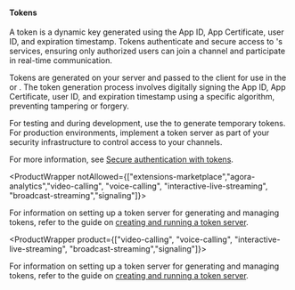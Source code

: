 #### Tokens

A token is a dynamic key generated using the App ID, App Certificate, user ID, and expiration timestamp. Tokens authenticate and secure access to <Vg k="COMPANY" />'s services, ensuring only authorized users can join a channel and participate in real-time communication.

Tokens are generated on your server and passed to the client for use in the <Vg k="VSDK" /> or <Vg k="MESS" />. The token generation process involves digitally signing the App ID, App Certificate, user ID, and expiration timestamp using a specific algorithm, preventing tampering or forgery.

For testing and during development, use the <Vg k="CONSOLE" /> to generate temporary tokens. For production environments, implement a token server as part of your security infrastructure to control access to your channels.

For more information, see [Secure authentication with tokens](../get-started/authentication-workflow).

<ProductWrapper notAllowed={["extensions-marketplace","agora-analytics","video-calling", "voice-calling",
  "interactive-live-streaming", "broadcast-streaming","signaling"]}>

For information on setting up a token server for generating and managing tokens, refer to the guide on [creating and running a token server](../get-started/authentication-workflow).

</ProductWrapper>

<ProductWrapper product={["video-calling", "voice-calling", "interactive-live-streaming", "broadcast-streaming","signaling"]}>

For information on setting up a token server for generating and managing tokens, refer to the guide on [creating and running a token server](../get-started/authentication-workflow).

</ProductWrapper>
